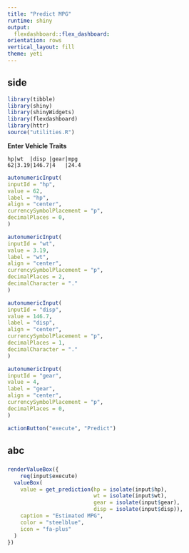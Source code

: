 ```yaml
---
title: "Predict MPG"
runtime: shiny
output: 
  flexdashboard::flex_dashboard:
orientation: rows
vertical_layout: fill
theme: yeti
---
```


side{.sidebar}
-------------------------------------------

```r
library(tibble)
library(shiny)
library(shinyWidgets)
library(flexdashboard)
library(httr)
source("utilities.R")
```


**Enter Vehicle Traits**

```
hp|wt  |disp |gear|mpg
62|3.19|146.7|4   |24.4
```

```r
autonumericInput(
inputId = "hp", 
value = 62, 
label = "hp", 
align = "center", 
currencySymbolPlacement = "p",
decimalPlaces = 0,
)

autonumericInput(
inputId = "wt", 
value = 3.19, 
label = "wt", 
align = "center", 
currencySymbolPlacement = "p", 
decimalPlaces = 2,
decimalCharacter = "."
)

autonumericInput(
inputId = "disp", 
value = 146.7, 
label = "disp", 
align = "center", 
currencySymbolPlacement = "p", 
decimalPlaces = 1,
decimalCharacter = "."
)

autonumericInput(
inputId = "gear", 
value = 4, 
label = "gear", 
align = "center", 
currencySymbolPlacement = "p", 
decimalPlaces = 0,
)

actionButton("execute", "Predict")
```

abc{}
--------------------------------------

###
```r
renderValueBox({
    req(input$execute)
  valueBox(
    value = get_prediction(hp = isolate(input$hp),
                           wt = isolate(input$wt),
                           gear = isolate(input$gear),
                           disp = isolate(input$disp)), 
    caption = "Estimated MPG", 
    color = "steelblue", 
    icon = "fa-plus"
  )
})
```